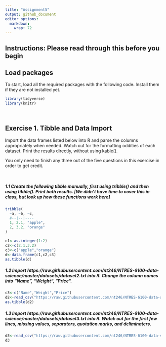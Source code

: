 ```yaml
---
title: "Assignment5"
output: github_document
editor_options: 
  markdown: 
    wrap: 72
---
```


## Instructions: Please read through this before you begin 

## Load packages 

To start, load all the required packages with the following code. Install them if they are not installed yet.

```r
library(tidyverse)
library(knitr)
```

<p>&nbsp;</p>
## Exercise 1. Tibble and Data Import
Import the data frames listed below into R and parse the columns appropriately when needed. Watch out for the formatting oddities of each dataset. Print the results directly, without using kable().

You only need to finish any three out of the five questions in this exercise in order to get credit.
<p>&nbsp;</p>

##### 1.1 Create the following tibble manually, first using tribble() and then using tibble(). Print both results. [We didn’t have time to cover this in class, but look up how these functions work here]

```r
tribble(
  ~a, ~b, ~c,
  #--|--|----
  1, 2.1, "apple",
  2, 3.2, "orange"
)
```
```r
c1<-as.integer(1:2)
c2<-c(2.1,3.2)
c3<-c("apple","orange")
d<-data.frame(c1,c2,c3)
as.tibble(d)
```
##### 1.2 Import https://raw.githubusercontent.com/nt246/NTRES-6100-data-science/master/datasets/dataset2.txt into R. Change the column names into “Name”, “Weight”, “Price”.
```r
c3<-c("Name","Weight","Price")
d2<-read_csv("https://raw.githubusercontent.com/nt246/NTRES-6100-data-science/master/datasets/dataset2.txt",col_names = c3)
as.tibble(d2)


```

##### 1.3 Import https://raw.githubusercontent.com/nt246/NTRES-6100-data-science/master/datasets/dataset3.txt into R. Watch out for the first few lines, missing values, separators, quotation marks, and deliminaters.
```r
d3<-read_csv("https://raw.githubusercontent.com/nt246/NTRES-6100-data-science/master/datasets/dataset3.txt",locale(decimal_mark = "; /"))
d3
```

